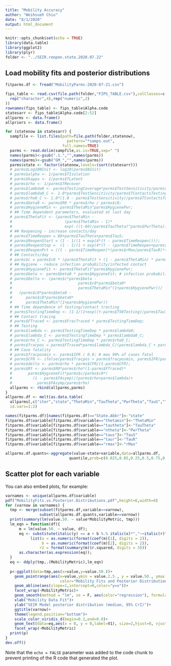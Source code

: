 ```yaml
---
title: "Mobility Accuracy"
author: "Weihsueh Chiu"
date: "8/1/2020"
output: html_document
---
```


```r
knitr::opts_chunk$set(echo = TRUE)
library(data.table)
library(ggplot2)
library(plyr)
folder <- "../SEIR.reopen.state.2020.07.22"
```

## Load mobility fits and posterior distributions


```r
fitparms.df <- fread("MobilityParms-2020-07-21.csv")

fips_table <- read.csv(file.path(folder,"FIPS_TABLE.csv"),colClasses=c(
  rep("character",4),rep("numeric",2)
))
rownames(fips_table) <- fips_table$Alpha.code
statesarr <- fips_table$Alpha.code[2:52]
allparms <- data.frame()
allpriors <- data.frame()

for (statenow in statesarr) { 
  sampfile <- list.files(path=file.path(folder,statenow),
                           pattern="*samps.out",
                         full.names=TRUE)
  parms <- read.delim(sampfile,as.is=TRUE,sep=" ")
  names(parms)<-gsub(".1.","",names(parms))
  names(parms)<-gsub("GM_","",names(parms))
  parms$state <- factor(statenow,levels=(sort(statesarr)))
  # parms$Log10NInit <- log10(parms$NInit)
  # parms$alpha <- 1/parms$TIsolation
  # parms$kappa <- 1/parms$TLatent
  # parms$rho <- 1/parms$TRecover
  # parms$lambda0 <- parms$TestingCoverage*parms$TestSensitivity/parms$TTestingRate;
  # parms$lambda0_C <- 1.0*parms$TestSensitivity/parms$TContactsTestingRate;
  # parms$rho0_C <- 1.0*(1.0 - parms$TestSensitivity)/parms$TContactsTestingRate;
  # parms$beta0 <- parms$R0 * parms$rho / parms$c0;
  # parms$HygieneMin <- parms$ThetaMin^parms$HygienePwr;
  # ## Time dependent parameters, evaluated at last day
  # parms$ThetaFit <- (parms$ThetaMin - 
  #                       (parms$ThetaMin - 1)*
  #                       exp(-((t-60)/parms$TauTheta)^parms$PwrTheta));
  # ## Reopening - increase contacts/day
  # parms$TimeReopen = 60+parms$TauTheta+parms$TauS;
  # parms$ReopenStart = (1 - 1/(1 + exp(4*(t - parms$TimeReopen))));
  # parms$ReopenStop =  (1 - 1/(1 + exp(4*(t - (parms$TimeReopen+parms$TauR)))));
  # parms$ReopenPct = ((t - parms$TimeReopen)*(parms$rMax/parms$TauR)*(parms$ReopenStart-parms$ReopenStop)+parms$rMax*parms$ReopenStop);
  # ## Contacts/day
  # parms$c = parms$c0 * (parms$ThetaFit + (1 - parms$ThetaMin) * parms$ReopenPct); 
  # ## Hygiene - reduce infection probability/infected contact
  # parms$HygieneFit <- parms$ThetaFit^parms$HygienePwr;
  # parms$beta <- parms$beta0 * parms$HygieneFit; # infection probability/infected contact
  # parms$Delta <- (parms$c*parms$beta -
  #                             parms$c0*parms$beta0*
  #                             parms$ThetaMin^(1+parms$HygienePwr))/
  #   (parms$c0*parms$beta0 -
  #      parms$c0*parms$beta0*
  #      parms$ThetaMin^(1+parms$HygienePwr))
  # ## Time dependence of testing/contact tracting
  # parms$TestingTimeDep <- (1-1/(1+exp((t-parms$T50Testing)/parms$TauTesting))); 
  # ## Contact tracing
  # parms$FTraced <- parms$FracTraced * parms$TestingTimeDep;
  # ## Testing
  # parms$lambda <- parms$TestingTimeDep * parms$lambda0; 
  # parms$lambda_C <- parms$TestingTimeDep * parms$lambda0_C; 
  # parms$rho_C <- parms$TestingTimeDep * parms$rho0_C;
  # parms$fracpos = parms$FTraced*parms$lambda_C/(parms$lambda_C + parms$rho_C)+(1-parms$FTraced)*parms$lambda/(parms$lambda+parms$rho); # fraction of infected that are tested and positive
  # ## Case fatality
  # parms$fracposmin <- parms$IFR / 0.9; # max 90% of cases fatal
  # parms$CFR <- ifelse(parms$fracpos > parms$fracposmin, parms$IFR/parms$fracpos, 0.9); # Adjust infected fatality to (tested) case fatality
  # parms$delta <- parms$rho * parms$CFR/(1-parms$CFR);
  # parms$Rt <- parms$R0*parms$rho*(1-parms$FTraced)*
  #       parms$HygieneFit*parms$c/parms$c0*(
  #         (1 - parms$FAsymp)/(parms$rho+parms$lambda)+
  #           parms$FAsymp/parms$rho)
  allparms <- rbind(allparms,parms)
}
allparms.df <- melt(as.data.table(
  allparms[,c("iter","state","ThetaMin","TauTheta","PwrTheta","TauS","TauR","rMax")]),
  id.vars=1:2)

names(fitparms.df)[names(fitparms.df)=="State.Abbr"]<-"state"
fitparms.df$variable[fitparms.df$variable=="thetamin"]<-"ThetaMin"
fitparms.df$variable[fitparms.df$variable=="tautheta"]<-"TauTheta"
fitparms.df$variable[fitparms.df$variable=="ntheta"]<-"PwrTheta"
fitparms.df$variable[fitparms.df$variable=="taus"]<-"TauS"
fitparms.df$variable[fitparms.df$variable=="taur"]<-"TauR"
fitparms.df$variable[fitparms.df$variable=="rmax"]<-"rMax"

allparms.df.quants<-aggregate(value~state+variable,data=allparms.df,
                            quantile,prob=c(0.025,0.05,0.25,0.5,0.75,0.95,0.975))
```

## Scatter plot for each variable

You can also embed plots, for example:

```r
varnames <- unique(allparms.df$variable)
pdf("MobilityFits.vs.Posterior.Distributions.pdf",height=6,width=6)
for (varnow in varnames) {
  tmp <- merge(subset(fitparms.df,variable==varnow),
               subset(allparms.df.quants,variable==varnow))
  print(summary(lm(value.50. ~ value*MobilityMetric, tmp)))
  lm_eqn = function(df){
      m = lm(value.50. ~ value, df);
      eq <- substitute(italic(y) == a + b %.% italic(x)*","~~italic(r)^2~"="~r2,
           list(a = as.numeric(format(coef(m)[1], digits = 2)),
                b = as.numeric(format(coef(m)[2], digits = 2)),
               r2 = format(summary(m)$r.squared, digits = 3)))
      as.character(as.expression(eq));
  }
  eq <- ddply(tmp,.(MobilityMetric),lm_eqn)
  
  p<-ggplot(data=tmp,aes(x=value,y=value.50.))+
    geom_pointrange(aes(x=value,ymin = value.2.5., y = value.50., ymax = value.97.5.,
                        color="Mobility Fits and Posterior Distributions"))+
    geom_abline(aes(slope=1,intercept=0,color="y=x"))+ 
    facet_wrap(~MobilityMetric)+
    geom_smooth(method = "lm", se = F, aes(color="regression"), formula = y ~ x)+
    xlab("Mobility Data Fit")+
    ylab("SEIR Model posterior distribution (median, 95% CrI)")+
    ggtitle(varnow)+
    theme(legend.position="bottom")+
    scale_color_viridis_d(begin=0.2,end=0.8)+
    geom_text(data=eq,aes(x = 0, y = 0,label=V1), size=2,hjust=0, vjust=-0.1, parse = TRUE, inherit.aes=FALSE)+
    facet_wrap(~MobilityMetric)
  print(p)
}
dev.off()
```

Note that the `echo = FALSE` parameter was added to the code chunk to prevent printing of the R code that generated the plot.
